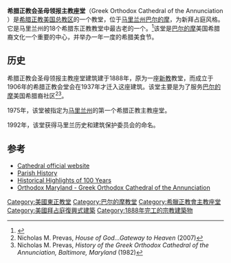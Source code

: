 {{Infobox church
| name             = 希腊正教会圣母领报主教座堂
| image            = Greek Orthodox Cathedral of the Annunciation (Baltimore, Maryland).jpg
| latd = 39.304472
| longd = -76.617528
| coordinates      = {{coord|39.304472|-76.617528|type:landmark_region:US-MD|display=title}}
| location         = [[马里兰州|马里兰州]][[巴尔的摩|巴尔的摩]]24 W Preston 街
| country          = 美国
| denomination     = [[希腊正教会|希腊正教会]]
| website          = [http://goannun.org/ Greek Orthodox Cathedral of the Annunciation]
| founded date     = {{start date|1906|}}
| founder          = 希腊移民
| dedicated date   = {{start date|||}}
| consecrated date = {{start date|||}}
| past reverend      = Constantine Douropoulos
| architect        =Charles E. Cassell
| architectural type = [[教堂|教堂]]
| style            = 新拜占庭
| groundbreaking   = {{start date|1888||}}
| completed date   = {{end date|||}}
| construction cost = $28,500
}}
'''希腊正教会圣母领报主教座堂'''（Greek Orthodox Cathedral of the Annunciation ）是[[希腊正教美国总教区|希腊正教美国总教区]]的一个教堂，位于[[马里兰州|马里兰州]][[巴尔的摩|巴尔的摩]]，为新拜占庭风格。它是马里兰州的18个希腊东正教教堂中最古老的一个。<ref>{{cite web |url=http://articles.baltimoresun.com/1998-04-16/news/1998106008_1_greek-orthodox-cathedral-annunciation-preston-street |title=Church's 'prayers are answered' |publisher=''[[The_Baltimore_Sun|The Baltimore Sun]]'' |accessdate=2011-11-27 |archive-date=2015-10-08 |archive-url=https://web.archive.org/web/20151008044945/http://articles.baltimoresun.com/1998-04-16/news/1998106008_1_greek-orthodox-cathedral-annunciation-preston-street |dead-url=no }}</ref>该堂是[[巴尔的摩|巴尔的摩]]美国希腊裔文化一个重要的中心，并举办一年一度的希腊美食节。

==历史==
希腊正教会圣母领报主教座堂建筑建于1888年，原为一座[[新教|新教]]教堂，而成立于1906年的希腊正教会堂会在1937年才迁入这座建筑。该堂主要是为了服务[[巴尔的摩|巴尔的摩]]美国希腊裔社区<ref>Nicholas M. Prevas, ''House of God...Gateway to Heaven'' (2007)</ref><ref>Nicholas M. Prevas, ''History of the Greek Orthodox Cathedral of the Annunciation, Baltimore, Maryland'' (1982)</ref>。

1975年，该堂被指定为[[马里兰州|马里兰州]]的第一个希腊正教主教座堂。

1992年，该堂获得马里兰历史和建筑保护委员会的命名。

==参考==
{{Reflist}}
* [http://goannun.org/ Cathedral official website] {{Wayback|url=http://goannun.org/ |date=20210303204738 }}
* [http://goannun.org/about/parish-history/ Parish History] {{Wayback|url=http://goannun.org/about/parish-history/ |date=20160606015728 }}
* [http://goannun.org/about/historical-highlights-of-100-years/ Historical Highlights of 100 Years] {{Wayback|url=http://goannun.org/about/historical-highlights-of-100-years/ |date=20170314093413 }}
* [https://web.archive.org/web/20120426004941/http://orthodoxmaryland.org/parishes/gr_annun_cthdrl.php Orthodox Maryland - Greek Orthodox Cathedral of the Annunciation]

[[Category:美國東正教堂|Category:美國東正教堂]]
[[Category:巴尔的摩教堂|Category:巴尔的摩教堂]]
[[Category:希臘正教會主教座堂|Category:希臘正教會主教座堂]]
[[Category:美國拜占庭復興式建築|Category:美國拜占庭復興式建築]]
[[Category:1888年完工的宗教建築物|Category:1888年完工的宗教建築物]]